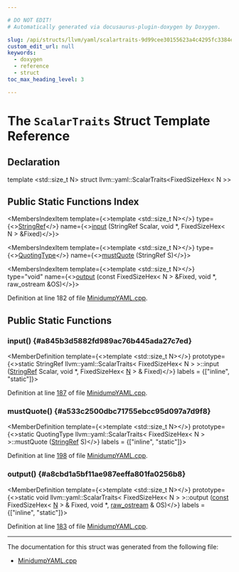 ```yaml
---

# DO NOT EDIT!
# Automatically generated via docusaurus-plugin-doxygen by Doxygen.

slug: /api/structs/llvm/yaml/scalartraits-9d99cee30155623a4c4295fc3384ef15
custom_edit_url: null
keywords:
  - doxygen
  - reference
  - struct
toc_max_heading_level: 3

---
```





# The `ScalarTraits` Struct Template Reference

<DoxygenPage pluginConfig={pluginConfig}>



## Declaration

<CodeBlock>template &lt;std::size&#95;t N&gt;
struct llvm::yaml::ScalarTraits&lt;FixedSizeHex&lt; N &gt;&gt;</CodeBlock>

## Public Static Functions Index

<MembersIndex>

<MembersIndexItem
  template={<>template &lt;std::size&#95;t N&gt;</>}
  type={<><a href="/docs/api/classes/llvm/stringref">StringRef</a></>}
  name={<><a href="#a845b3d5882fd989ac76b445ada27c7ed">input</a> (StringRef Scalar, void &#42;, FixedSizeHex&lt; N &gt; &amp;Fixed)</>}>
</MembersIndexItem>

<MembersIndexItem
  template={<>template &lt;std::size&#95;t N&gt;</>}
  type={<><a href="/docs/api/namespaces/llvm/yaml/#a2e9b09c50b4fff3bad8cba23daef8757">QuotingType</a></>}
  name={<><a href="#a533c2500dbc71755ebcc95d097a7d9f8">mustQuote</a> (StringRef S)</>}>
</MembersIndexItem>

<MembersIndexItem
  template={<>template &lt;std::size&#95;t N&gt;</>}
  type="void"
  name={<><a href="#a8cbd1a5bf11ae987eeffa801fa0256b8">output</a> (const FixedSizeHex&lt; N &gt; &amp;Fixed, void &#42;, raw&#95;ostream &amp;OS)</>}>
</MembersIndexItem>

</MembersIndex>


Definition at line 182 of file <a href="/docs/api/files/lib/lib/objectyaml/minidumpyaml-cpp">MinidumpYAML.cpp</a>.

<SectionDefinition>

## Public Static Functions

### input() {#a845b3d5882fd989ac76b445ada27c7ed}

<MemberDefinition
  template={<>template &lt;std::size&#95;t N&gt;</>}
  prototype={<>static StringRef llvm::yaml::ScalarTraits&lt; FixedSizeHex&lt; N &gt; &gt;::input (<a href="/docs/api/classes/llvm/stringref">StringRef</a> Scalar, void &#42;, FixedSizeHex&lt; <a href="/docs/api/files/lib/lib/support/regcomp-c/#a0240ac851181b84ac374872dc5434ee4">N</a> &gt; &amp; Fixed)</>}
  labels = {["inline", "static"]}>

Definition at line <a href="/docs/api/files/lib/lib/objectyaml/minidumpyaml-cpp/#l00187">187</a> of file <a href="/docs/api/files/lib/lib/objectyaml/minidumpyaml-cpp">MinidumpYAML.cpp</a>.
</MemberDefinition>

### mustQuote() {#a533c2500dbc71755ebcc95d097a7d9f8}

<MemberDefinition
  template={<>template &lt;std::size&#95;t N&gt;</>}
  prototype={<>static QuotingType llvm::yaml::ScalarTraits&lt; FixedSizeHex&lt; N &gt; &gt;::mustQuote (<a href="/docs/api/classes/llvm/stringref">StringRef</a> S)</>}
  labels = {["inline", "static"]}>

Definition at line <a href="/docs/api/files/lib/lib/objectyaml/minidumpyaml-cpp/#l00198">198</a> of file <a href="/docs/api/files/lib/lib/objectyaml/minidumpyaml-cpp">MinidumpYAML.cpp</a>.
</MemberDefinition>

### output() {#a8cbd1a5bf11ae987eeffa801fa0256b8}

<MemberDefinition
  template={<>template &lt;std::size&#95;t N&gt;</>}
  prototype={<>static void llvm::yaml::ScalarTraits&lt; FixedSizeHex&lt; N &gt; &gt;::output (<a href="/docs/api/files/lib/lib/target/lib/target/aarch64/aarch64promoteconstant-cpp/#a90f8350fecae261c25be85d38b451bff">const</a> FixedSizeHex&lt; <a href="/docs/api/files/lib/lib/support/regcomp-c/#a0240ac851181b84ac374872dc5434ee4">N</a> &gt; &amp; Fixed, void &#42;, <a href="/docs/api/classes/llvm/raw-ostream">raw&#95;ostream</a> &amp; OS)</>}
  labels = {["inline", "static"]}>

Definition at line <a href="/docs/api/files/lib/lib/objectyaml/minidumpyaml-cpp/#l00183">183</a> of file <a href="/docs/api/files/lib/lib/objectyaml/minidumpyaml-cpp">MinidumpYAML.cpp</a>.
</MemberDefinition>

</SectionDefinition>

<hr/>

The documentation for this struct was generated from the following file:

<ul>
<li><a href="/docs/api/files/lib/lib/objectyaml/minidumpyaml-cpp">MinidumpYAML.cpp</a></li>
</ul>

</DoxygenPage>
